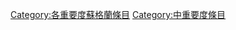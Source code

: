 {{Wikipedia category}}
{{Articles by Importance|topic=蘇格蘭|project=蘇格蘭|format=toc}}
[[Category:各重要度蘇格蘭條目|Category:各重要度蘇格蘭條目]]
[[Category:中重要度條目|Category:中重要度條目]]